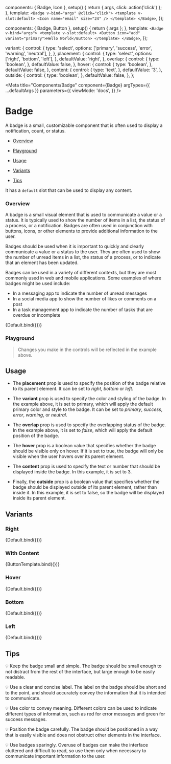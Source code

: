 
  components: { Badge, Icon },
  setup() {
    return { args, click: action('click') };
  },
  template: `
    <Badge v-bind="args" @click="click">
      <template v-slot:default>
        <Icon name="email" size="24" />
      </template>
    </Badge>
    `,
});

  components: { Badge, Button },
  setup() {
    return { args };
  },
  template: `
    <Badge v-bind="args">
      <template v-slot:default>
        <Button icon="add" variant="primary">Hello World</Button>
      </template>
    </Badge>
    `,
});

  variant: {
    control: {
      type: 'select',
      options: ['primary', 'success', 'error', 'warning', 'neutral'],
    },
  },
  placement: {
    control: {
      type: 'select',
      options: ['right', 'bottom', 'left'],
    },
    defaultValue: 'right',
  },
  overlap: {
    control: {
      type: 'boolean',
    },
    defaultValue: false,
  },
  hover: {
    control: {
      type: 'boolean',
    },
    defaultValue: false,
  },
  content: {
    control: {
      type: 'text',
    },
    defaultValue: '3',
  },
  outside: {
    control: {
      type: 'boolean',
    },
    defaultValue: false,
  },
};

<Meta
  title="Components/Badge"
  component={Badge}
  argTypes={{ ...defaultArgs }}
  parameters={{
    viewMode: 'docs',
  }}
/>

# Badge

A badge is a small, customizable component that is often used to display a notification, count, or status.

- [Overview](#overview)

- [Playground](#playground)

- [Usage](#usage)

- [Variants](#variants)

- [Tips](#tips)

It has a `default` slot that can be used to display any content.

### Overview <a id="overview" />

A badge is a small visual element that is used to communicate a value or a status. It is typically used to show the number of items in a list, the status of a process, or a notification. Badges are often used in conjunction with buttons, icons, or other elements to provide additional information to the user.

Badges should be used when it is important to quickly and clearly communicate a value or a status to the user. They are often used to show the number of unread items in a list, the status of a process, or to indicate that an element has been updated.

Badges can be used in a variety of different contexts, but they are most commonly used in web and mobile applications. Some examples of where badges might be used include:

- In a messaging app to indicate the number of unread messages
- In a social media app to show the number of likes or comments on a post
- In a task management app to indicate the number of tasks that are overdue or incomplete

<Canvas>
  <Story
    name="Overview"
    argTypes={{ ...Default.argTypes }}
    args={{ placement: 'right' }}
  >
    {Default.bind({})}
  </Story>
</Canvas>

### Playground <a id="playground" />

> Changes you make in the controls will be reflected in the example above.

<ArgsTable story="Overview" exclude={/^(click|default|on.*)$/} />

## Usage <a id="usage" />

- The **placement** prop is used to specify the position of the badge relative to its parent element. It can be set to _right_, _bottom_ or _left_.

- The **variant** prop is used to specify the color and styling of the badge. In the example above, it is set to primary, which will apply the default primary color and style to the badge. It can be set to _primary_, _success_, _error_, _warning_, or _neutral_.

- The **overlap** prop is used to specify the overlapping status of the badge. In the example above, it is set to _false_, which will apply the default position of the badge.

- The **hover** prop is a boolean value that specifies whether the badge should be visible only on hover. If it is set to true, the badge will only be visible when the user hovers over its parent element.

- The **content** prop is used to specify the text or number that should be displayed inside the badge. In this example, it is set to 3.

- Finally, the **outside** prop is a boolean value that specifies whether the badge should be displayed outside of its parent element, rather than inside it. In this example, it is set to false, so the badge will be displayed inside its parent element.

## Variants <a id="variants" />

### Right

<Canvas withSource="open">
  <Story
    name="Right"
    argTypes={{ ...Default.argTypes }}
    args={{ placement: 'right' }}
  >
    {Default.bind({})}
  </Story>
</Canvas>

### With Content

<Canvas withSource="open">
  <Story
    name="With Content"
    argTypes={{ ...ButtonTemplate.argTypes }}
    args={{ content: '32' }}
  >
    {ButtonTemplate.bind({})}
  </Story>
</Canvas>

### Hover

<Canvas withSource="open">
  <Story name="Hover" argTypes={{ ...Default.argTypes }} args={{ hover: true }}>
    {Default.bind({})}
  </Story>
</Canvas>

### Bottom

<Canvas withSource="open">
  <Story
    name="Bottom"
    argTypes={{ ...Default.argTypes }}
    args={{ placement: 'bottom' }}
  >
    {Default.bind({})}
  </Story>
</Canvas>

### Left

<Canvas withSource="open">
  <Story
    name="Left"
    argTypes={{ ...Default.argTypes }}
    args={{ placement: 'left' }}
  >
    {Default.bind({})}
  </Story>
</Canvas>

## Tips

💡 Keep the badge small and simple. The badge should be small enough to not distract from the rest of the interface, but large enough to be easily readable.

💡 Use a clear and concise label. The label on the badge should be short and to the point, and should accurately convey the information that it is intended to communicate.

💡 Use color to convey meaning. Different colors can be used to indicate different types of information, such as red for error messages and green for success messages.

💡 Position the badge carefully. The badge should be positioned in a way that is easily visible and does not obstruct other elements in the interface.

💡 Use badges sparingly. Overuse of badges can make the interface cluttered and difficult to read, so use them only when necessary to communicate important information to the user.
